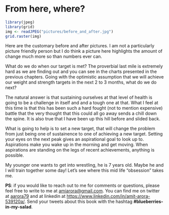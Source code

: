 # From here, where?

```r
library(jpeg)
library(grid)
img <- readJPEG("pictures/before_and_after.jpg")
grid.raster(img)
```

Here are the customary before and after pictures. I am not a particularly picture friendly person but I do think a picture here highlights the amount of change much more so than numbers ever can.

What do we do when our target is met? The proverbial last mile is extremely hard as we are finding out and you can see in the charts presented in the previous chapters. Going with the optimistic assumption that we will achieve our weight and strength targets in the next 2 to 3 months, what do we do next?

The natural answer is that sustaining ourselves at that level of health is going to be a challenge in itself and and a tough one at that. What I feel at this time is that this has been such a hard fought (not to mention expensive) battle that the very thought that this could all go away sends a chill down the spine. It is also true that I have been up this hill before and slided back.

What is going to help is to set a new target, that will change the problem from just being one of sustainence to one of achieving a new target. Setting your eyes on the next peak gives an aspirational goal to look up to. Aspirations make you wake up in the morning and get moving. When aspirations are standing on the legs of recent achievements, anything is possible.

My younger one wants to get into wrestling, he is 7 years old. Maybe he and I will train together some day! Let's see where this mid life "obsession" takes me.

**PS**: if you would like to reach out to me for comments or questions, please feel free to write to me at [amiarora@gmail.com](amiarora@gmail.com). You can find me on twitter at [aarora79](https://twitter.com/aarora79) and at linkedin at [https://www.linkedin.com/in/amit-arora-539120a/](https://www.linkedin.com/in/amit-arora-539120a/). Send your tweets about this book with the hashtag **#blueberries-in-my-salad**.



